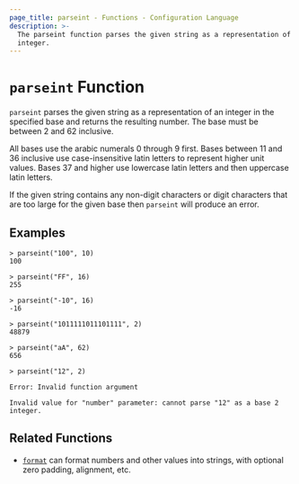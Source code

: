 ```yaml
---
page_title: parseint - Functions - Configuration Language
description: >-
  The parseint function parses the given string as a representation of an
  integer.
---
```


# `parseint` Function

`parseint` parses the given string as a representation of an integer in
the specified base and returns the resulting number. The base must be between 2
and 62 inclusive.

All bases use the arabic numerals 0 through 9 first. Bases between 11 and 36
inclusive use case-insensitive latin letters to represent higher unit values.
Bases 37 and higher use lowercase latin letters and then uppercase latin
letters.

If the given string contains any non-digit characters or digit characters that
are too large for the given base then `parseint` will produce an error.

## Examples

```
> parseint("100", 10)
100

> parseint("FF", 16)
255

> parseint("-10", 16)
-16

> parseint("1011111011101111", 2)
48879

> parseint("aA", 62)
656

> parseint("12", 2)

Error: Invalid function argument

Invalid value for "number" parameter: cannot parse "12" as a base 2 integer.
```

## Related Functions

* [`format`](/terraform/language/functions/format) can format numbers and other values into strings,
  with optional zero padding, alignment, etc.
